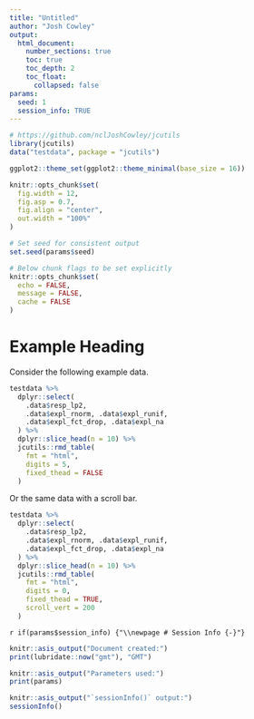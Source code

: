 ```yaml
---
title: "Untitled"
author: "Josh Cowley"
output:
  html_document:
    number_sections: true
    toc: true
    toc_depth: 2
    toc_float:
      collapsed: false
params:
  seed: 1
  session_info: TRUE
---
```


```r
# https://github.com/nclJoshCowley/jcutils
library(jcutils)
data("testdata", package = "jcutils")
```

```r
ggplot2::theme_set(ggplot2::theme_minimal(base_size = 16))

knitr::opts_chunk$set(
  fig.width = 12,
  fig.asp = 0.7,
  fig.align = "center",
  out.width = "100%"
)
```

```r
# Set seed for consistent output
set.seed(params$seed)

# Below chunk flags to be set explicitly
knitr::opts_chunk$set(
  echo = FALSE,
  message = FALSE,
  cache = FALSE
)
```

# Example Heading

Consider the following example data.

```r
testdata %>%
  dplyr::select(
    .data$resp_lp2,
    .data$expl_rnorm, .data$expl_runif,
    .data$expl_fct_drop, .data$expl_na
  ) %>%
  dplyr::slice_head(n = 10) %>%
  jcutils::rmd_table(
    fmt = "html",
    digits = 5,
    fixed_thead = FALSE
  )
```

Or the same data with a scroll bar.

```r
testdata %>%
  dplyr::select(
    .data$resp_lp2,
    .data$expl_rnorm, .data$expl_runif,
    .data$expl_fct_drop, .data$expl_na
  ) %>%
  dplyr::slice_head(n = 10) %>%
  jcutils::rmd_table(
    fmt = "html",
    digits = 0,
    fixed_thead = TRUE,
    scroll_vert = 200
  )
```


`r if(params$session_info) {"\\newpage # Session Info {-}"}`
```r
knitr::asis_output("Document created:")
print(lubridate::now("gmt"), "GMT")

knitr::asis_output("Parameters used:")
print(params)

knitr::asis_output("`sessionInfo()` output:")
sessionInfo()
```

